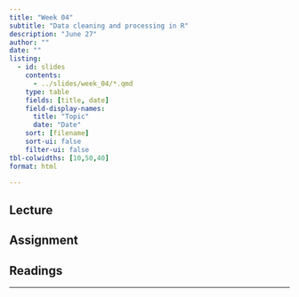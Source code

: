 ```yaml
---
title: "Week 04"
subtitle: "Data cleaning and processing in R"
description: "June 27"
author: ""
date: ""
listing:
  - id: slides
    contents:
      - ../slides/week_04/*.qmd
    type: table
    fields: [title, date]
    field-display-names:
      title: "Topic"
      date: "Date"
    sort: [filename]
    sort-ui: false
    filter-ui: false
tbl-colwidths: [10,50,40]
format: html

---
```


## Lecture

::: {}
:::

## Assignment

## Readings

---

